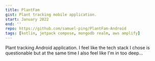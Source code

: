 ```yaml
---
title: PlantFam
gist: Plant tracking mobile application.
start: January 2022
end: ''
repo: https://github.com/samuel-ping/PlantFam-Android
tags: [kotlin, jetpack compose, mongodb realm, aws amplify]
---
```


Plant tracking Android application. I feel like the tech stack I chose is questionable but at the same time I also feel like I'm in too deep...
